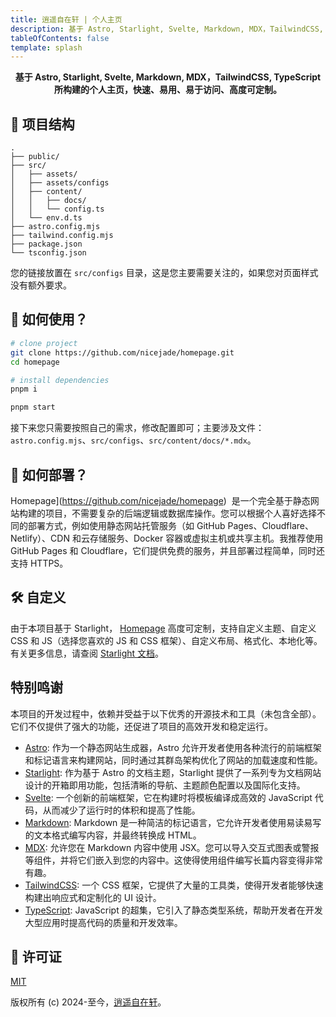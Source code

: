 ```yaml
---
title: 逍遥自在轩 | 个人主页
description: 基于 Astro, Starlight, Svelte, Markdown, MDX，TailwindCSS, TypeScript 所构建的个人主页，快速、易用、易于访问、高度可定制。
tableOfContents: false
template: splash
---
```


<div align="center">
  <strong>
    基于 Astro, Starlight, Svelte, Markdown, MDX，TailwindCSS, TypeScript 所构建的个人主页，快速、易用、易于访问、高度可定制。
  </strong>
</div>

## 🚀 项目结构

```
.
├── public/
├── src/
│   ├── assets/
│   ├── assets/configs
│   ├── content/
│   │   ├── docs/
│   │   └── config.ts
│   └── env.d.ts
├── astro.config.mjs
├── tailwind.config.mjs
├── package.json
└── tsconfig.json
```

您的链接放置在 `src/configs` 目录，这是您主要需要关注的，如果您对页面样式没有额外要求。

## 🏹 如何使用？

```bash
# clone project
git clone https://github.com/nicejade/homepage.git
cd homepage

# install dependencies
pnpm i

pnpm start
```

接下来您只需要按照自己的需求，修改配置即可；主要涉及文件：`astro.config.mjs`、`src/configs`、`src/content/docs/*.mdx`。

## 🚀 如何部署？

Homepage](https://github.com/nicejade/homepage)  是一个完全基于静态网站构建的项目，不需要复杂的后端逻辑或数据库操作。您可以根据个人喜好选择不同的部署方式，例如使用静态网站托管服务（如 GitHub Pages、Cloudflare、Netlify）、CDN 和云存储服务、Docker 容器或虚拟主机或共享主机。我推荐使用 GitHub Pages 和 Cloudflare，它们提供免费的服务，并且部署过程简单，同时还支持 HTTPS。

## 🛠️ 自定义

由于本项目基于 Starlight， [Homepage](https://github.com/nicejade/homepage) 高度可定制，支持自定义主题、自定义 CSS 和 JS（选择您喜欢的 JS 和 CSS 框架）、自定义布局、格式化、本地化等。有关更多信息，请查阅 [Starlight 文档](https://starlight.astro.build/zh-cn/getting-started/)。

## 特别鸣谢

本项目的开发过程中，依赖并受益于以下优秀的开源技术和工具（未包含全部）。它们不仅提供了强大的功能，还促进了项目的高效开发和稳定运行。

- [Astro](https://astro.build/): 作为一个静态网站生成器，Astro 允许开发者使用各种流行的前端框架和标记语言来构建网站，同时通过其群岛架构优化了网站的加载速度和性能。
- [Starlight](https://starlight.astro.build/zh-cn/getting-started/): 作为基于 Astro 的文档主题，Starlight 提供了一系列专为文档网站设计的开箱即用功能，包括清晰的导航、主题颜色配置以及国际化支持。
- [Svelte](https://svelte.dev/): 一个创新的前端框架，它在构建时将模板编译成高效的 JavaScript 代码，从而减少了运行时的体积和提高了性能。
- [Markdown](https://www.markdownguide.org/): Markdown 是一种简洁的标记语言，它允许开发者使用易读易写的文本格式编写内容，并最终转换成 HTML。
- [MDX](https://mdxjs.com/): 允许您在 Markdown 内容中使用 JSX。您可以导入交互式图表或警报等组件，并将它们嵌入到您的内容中。这使得使用组件编写长篇内容变得非常有趣。
- [TailwindCSS](https://tailwindcss.com/): 一个 CSS 框架，它提供了大量的工具类，使得开发者能够快速构建出响应式和定制化的 UI 设计。
- [TypeScript](https://www.typescriptlang.org/): JavaScript 的超集，它引入了静态类型系统，帮助开发者在开发大型应用时提高代码的质量和开发效率。

## 📄 许可证

[MIT](http://opensource.org/licenses/MIT)

版权所有 (c) 2024-至今，[逍遥自在轩](https://www.niceshare.site/)。